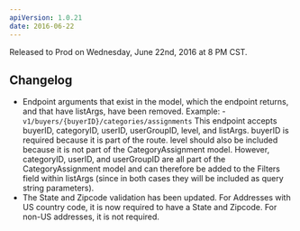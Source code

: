 ```yaml
---
apiVersion: 1.0.21
date: 2016-06-22
---
```


Released to Prod on Wednesday, June 22nd, 2016 at 8 PM CST.

## Changelog

- Endpoint arguments that exist in the model, which the endpoint returns, and that have listArgs, have been removed. Example: - `v1/buyers/{buyerID}/categories/assignments` This endpoint accepts buyerID, categoryID, userID, userGroupID, level, and listArgs. buyerID is required because it is part of the route. level should also be included because it is not part of the CategoryAssignment model. However, categoryID, userID, and userGroupID are all part of the CategoryAssignment model and can therefore be added to the Filters field within listArgs (since in both cases they will be included as query string parameters).
- The State and Zipcode validation has been updated. For Addresses with US country code, it is now required to have a State and Zipcode. For non-US addresses, it is not required.
